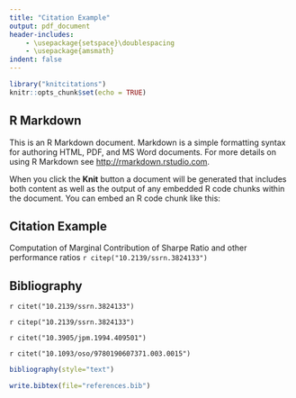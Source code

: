 ```yaml
---
title: "Citation Example"
output: pdf_document
header-includes:
    - \usepackage{setspace}\doublespacing
    - \usepackage{amsmath}
indent: false
---
```


```r
library("knitcitations")
knitr::opts_chunk$set(echo = TRUE)
```

## R Markdown

This is an R Markdown document. Markdown is a simple formatting syntax for authoring HTML, PDF, and MS Word documents. For more details on using R Markdown see <http://rmarkdown.rstudio.com>.

When you click the **Knit** button a document will be generated that includes both content as well as the output of any embedded R code chunks within the document. You can embed an R code chunk like this:

## Citation Example

Computation of Marginal Contribution of Sharpe Ratio and other performance ratios `r citep("10.2139/ssrn.3824133")`


## Bibliography

`r citet("10.2139/ssrn.3824133")`

`r citep("10.2139/ssrn.3824133")`

`r citet("10.3905/jpm.1994.409501")`

`r citet("10.1093/oso/9780190607371.003.0015")`

```r
bibliography(style="text")
```

```r
write.bibtex(file="references.bib")
```



